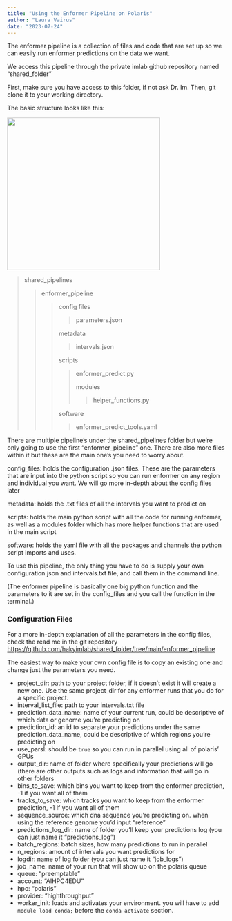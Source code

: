 ```yaml
---
title: "Using the Enformer Pipeline on Polaris"
author: "Laura Vairus"
date: "2023-07-24"
---
```


The enformer pipeline is a collection of files and code that are set up so we can easily run enformer predictions on the data we want.

We access this pipeline through the private imlab github repository named "shared_folder"

First, make sure you have access to this folder, if not ask Dr. Im. Then, git clone it to your working directory.

The basic structure looks like this:

![](IMG_5405.jpg){width="354"}

> shared_pipelines
>
> > enformer_pipeline
> >
> > > config files
> > >
> > > > parameters.json
> > >
> > > metadata
> > >
> > > > intervals.json
> > >
> > > scripts
> > >
> > > > enformer_predict.py
> > > >
> > > > modules
> > > >
> > > > > helper_functions.py
> > >
> > > software
> > >
> > > > enformer_predict_tools.yaml

There are multiple pipeline's under the shared_pipelines folder but we're only going to use the first "enformer_pipeline" one. There are also more files within it but these are the main one's you need to worry about.

config_files: holds the configuration .json files. These are the parameters that are input into the python script so you can run enformer on any region and individual you want. We will go more in-depth about the config files later

metadata: holds the .txt files of all the intervals you want to predict on

scripts: holds the main python script with all the code for running enformer, as well as a modules folder which has more helper functions that are used in the main script

software: holds the yaml file with all the packages and channels the python script imports and uses.

To use this pipeline, the only thing you have to do is supply your own configuration.json and intervals.txt file, and call them in the command line.

(The enformer pipeline is basically one big python function and the parameters to it are set in the config_files and you call the function in the terminal.)

### Configuration Files

For a more in-depth explanation of all the parameters in the config files, check the read me in the git repository <https://github.com/hakyimlab/shared_folder/tree/main/enformer_pipeline>

The easiest way to make your own config file is to copy an existing one and change just the parameters you need.

-   project_dir: path to your project folder, if it doesn't exist it will create a new one. Use the same project_dir for any enformer runs that you do for a specific project.
-   interval_list_file: path to your intervals.txt file
-   prediction_data_name: name of your current run, could be descriptive of which data or genome you're predicting on
-   prediction_id: an id to separate your predictions under the same prediction_data_name, could be descriptive of which regions you're predicting on
-   use_parsl: should be `true` so you can run in parallel using all of polaris' GPUs
-   output_dir: name of folder where specifically your predictions will go (there are other outputs such as logs and information that will go in other folders
-   bins_to_save: which bins you want to keep from the enformer prediction, -1 if you want all of them
-   tracks_to_save: which tracks you want to keep from the enformer prediction, -1 if you want all of them
-   sequence_source: which dna sequence you're predicting on. when using the reference genome you'd input "reference"
-   predictions_log_dir: name of folder you'll keep your predictions log (you can just name it "predictions_log")
-   batch_regions: batch sizes, how many predictions to run in parallel
-   n_regions: amount of intervals you want predictions for
-   logdir: name of log folder (you can just name it "job_logs")
-   job_name: name of your run that will show up on the polaris queue
-   queue: "preemptable"
-   account: "AIHPC4EDU"
-   hpc: "polaris"
-   provider: "highthroughput"
-   worker_init: loads and activates your environment. you will have to add `module load conda;` before the `conda activate` section.
